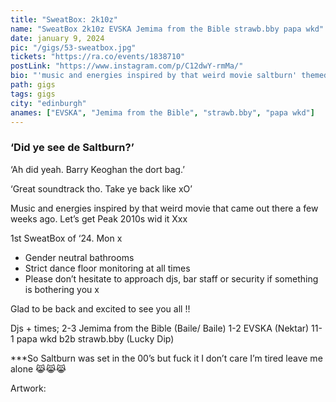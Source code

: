 ---
title: "SweatBox: 2k10z"
name: "SweatBox 2k10z EVSKA Jemima from the Bible strawb.bby papa wkd"
date: january 9, 2024
pic: "/gigs/53-sweatbox.jpg"
tickets: "https://ra.co/events/1838710"
postLink: "https://www.instagram.com/p/C12dwY-rmMa/"
bio: "'music and energies inspired by that weird movie saltburn' themed Sweatbox in Sneaky Pete's"
path: gigs
tags: gigs
city: "edinburgh"
anames: ["EVSKA", "Jemima from the Bible", "strawb.bby", "papa wkd"]
---

### ‘Did ye see de Saltburn?’

‘Ah did yeah. Barry Keoghan the dort bag.’

‘Great soundtrack tho. Take ye back like xO’

Music and energies inspired by that weird movie that came out there a few weeks ago. Let’s get Peak 2010s wid it Xxx

1st SweatBox of ‘24. Mon x

- Gender neutral bathrooms
- Strict dance floor monitoring at all times
- Please don’t hesitate to approach djs, bar staff or security if something is bothering you x

Glad to be back and excited to see you all !!

Djs + times;
2-3 Jemima from the Bible (Baile/ Baile)
1-2 EVSKA (Nektar)
11-1 papa wkd b2b strawb.bby (Lucky Dip)

\*\*\*So Saltburn was set in the 00’s but fuck it I don’t care I’m tired leave me alone 😹😹😹

Artwork: <HoverLink url="https://www.instagram.com/willscottrobertson/" external />

